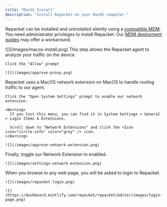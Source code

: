 ```yaml
---
title: "MacOS Install"
description: "Install Repacket on your MacOS computer."
---
```


<Note>Repacket can be installed and uninstalled silently using a [compatible MDM](/setup/mdm/guides).</Note>
<Warning>You need administrator privileges to install Repacket. Our [MDM deployment guides](/setup/mdm/guides) may offer a workaround.</Warning>

<Steps>
  <Step title="Download the MacOS agent">
    <CardGroup cols={2}>
      <Card title="Repacket Agent (MacOS)" icon="apple" href="https://repacket-installers.s3.us-east-1.amazonaws.com/Repacket.pkg" />
    </CardGroup>
  </Step>

  <Step title="Install the agent">
    ![](/images/macos-install.png)
  </Step>

  <Step title="Allow the proxy configuration">
    This step allows the Repacket agent to analyze your traffic on the device.

    Click the "Allow" prompt

    ![](/images/approve-proxy.png)
  </Step>

  <Step title="Approve the network extension">
    Repacket uses a MacOS network extension on MacOS to handle routing traffic to our agent.
  
    Click the "Open System Settings" prompt to enable our network extension.

    <Warning>
      If you lost this menu, you can find it in System Settings > General > Login Items & Extensions. 

      Scroll down to "Network Extensions" and click the <Icon icon="circle-info" color="grey" /> icon.
    </Warning>

    ![](/images/approve-network-extension.png)
  </Step>

  <Step title="Enable extension">
    Finally, toggle our Network Extension to enabled.

    ![](/images/settings-network-extension.png)
  </Step>

  <Step title="Login to Repacket">
    When you browse to any web page, you will be asked to login to Repacket.

    ![](/images/repacket-login.png)

    ![](https://dashboard.mintlify.com/repacket/repacket/editor/images/login-page.png)
  </Step>
</Steps>